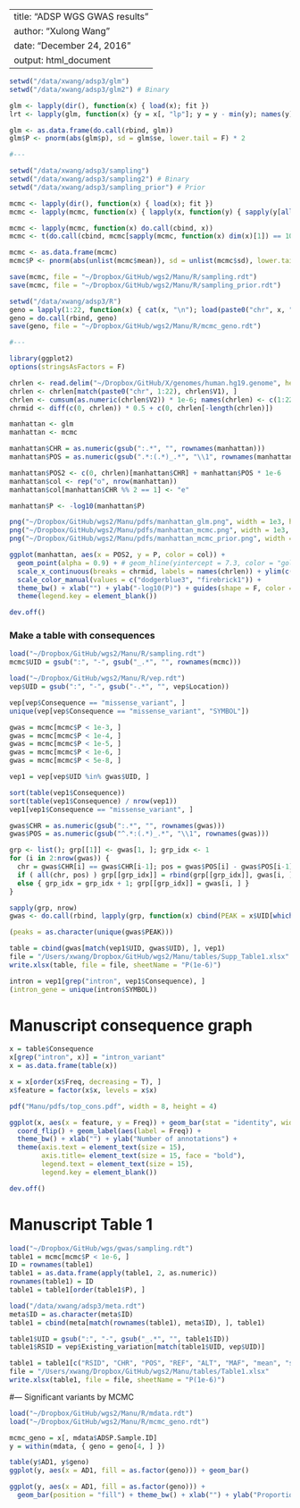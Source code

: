 --
title: "ADSP WGS GWAS results"
author: "Xulong Wang"
date: "December 24, 2016"
output: html_document
---

```r

setwd("/data/xwang/adsp3/glm")
setwd("/data/xwang/adsp3/glm2") # Binary

glm <- lapply(dir(), function(x) { load(x); fit })
lrt <- lapply(glm, function(x) {y = x[, "lp"]; y = y - min(y); names(y) = rownames(x); y})

glm <- as.data.frame(do.call(rbind, glm))
glm$P <- pnorm(abs(glm$p), sd = glm$se, lower.tail = F) * 2

#---

setwd("/data/xwang/adsp3/sampling")
setwd("/data/xwang/adsp3/sampling2") # Binary
setwd("/data/xwang/adsp3/sampling_prior") # Prior

mcmc <- lapply(dir(), function(x) { load(x); fit })
mcmc <- lapply(mcmc, function(x) { lapply(x, function(y) { sapply(y[all(! grepl("Error", y))], function(z) z["p", ]) }) })

mcmc <- lapply(mcmc, function(x) do.call(cbind, x))
mcmc <- t(do.call(cbind, mcmc[sapply(mcmc, function(x) dim(x)[1]) == 10]))

mcmc <- as.data.frame(mcmc)
mcmc$P <- pnorm(abs(unlist(mcmc$mean)), sd = unlist(mcmc$sd), lower.tail = F) * 2

save(mcmc, file = "~/Dropbox/GitHub/wgs2/Manu/R/sampling.rdt")
save(mcmc, file = "~/Dropbox/GitHub/wgs2/Manu/R/sampling_prior.rdt")

setwd("/data/xwang/adsp3/R")
geno = lapply(1:22, function(x) { cat(x, "\n"); load(paste0("chr", x, ".rdt")); geno[rownames(geno) %in% rownames(mcmc), ] })
geno = do.call(rbind, geno)
save(geno, file = "~/Dropbox/GitHub/wgs2/Manu/R/mcmc_geno.rdt")

#---

library(ggplot2)
options(stringsAsFactors = F)

chrlen <- read.delim("~/Dropbox/GitHub/X/genomes/human.hg19.genome", header = F)
chrlen <- chrlen[match(paste0("chr", 1:22), chrlen$V1), ]
chrlen <- cumsum(as.numeric(chrlen$V2)) * 1e-6; names(chrlen) <- c(1:22)
chrmid <- diff(c(0, chrlen)) * 0.5 + c(0, chrlen[-length(chrlen)])

manhattan <- glm
manhattan <- mcmc

manhattan$CHR = as.numeric(gsub(":.*", "", rownames(manhattan)))
manhattan$POS = as.numeric(gsub(".*:(.*)_.*", "\\1", rownames(manhattan)))

manhattan$POS2 <- c(0, chrlen)[manhattan$CHR] + manhattan$POS * 1e-6
manhattan$col <- rep("o", nrow(manhattan))
manhattan$col[manhattan$CHR %% 2 == 1] <- "e"

manhattan$P <- -log10(manhattan$P)

png("~/Dropbox/GitHub/wgs2/Manu/pdfs/manhattan_glm.png", width = 1e3, height = .5e3, res = 100)
png("~/Dropbox/GitHub/wgs2/Manu/pdfs/manhattan_mcmc.png", width = 1e3, height = .5e3, res = 100)
png("~/Dropbox/GitHub/wgs2/Manu/pdfs/manhattan_mcmc_prior.png", width = 1e3, height = .5e3, res = 100)

ggplot(manhattan, aes(x = POS2, y = P, color = col)) + 
  geom_point(alpha = 0.9) + # geom_hline(yintercept = 7.3, color = "gold") +
  scale_x_continuous(breaks = chrmid, labels = names(chrlen)) + ylim(c(0, 9)) + 
  scale_color_manual(values = c("dodgerblue3", "firebrick1")) + 
  theme_bw() + xlab("") + ylab("-log10(P)") + guides(shape = F, color = F) +
  theme(legend.key = element_blank())

dev.off()

```

### Make a table with consequences

```r

load("~/Dropbox/GitHub/wgs2/Manu/R/sampling.rdt")
mcmc$UID = gsub(":", "-", gsub("_.*", "", rownames(mcmc)))

load("~/Dropbox/GitHub/wgs2/Manu/R/vep.rdt")
vep$UID = gsub(":", "-", gsub("-.*", "", vep$Location))

vep[vep$Consequence == "missense_variant", ]
unique(vep[vep$Consequence == "missense_variant", "SYMBOL"])

gwas = mcmc[mcmc$P < 1e-3, ]
gwas = mcmc[mcmc$P < 1e-4, ]
gwas = mcmc[mcmc$P < 1e-5, ]
gwas = mcmc[mcmc$P < 1e-6, ]
gwas = mcmc[mcmc$P < 5e-8, ]

vep1 = vep[vep$UID %in% gwas$UID, ]

sort(table(vep1$Consequence))
sort(table(vep1$Consequence) / nrow(vep1))
vep1[vep1$Consequence == "missense_variant", ]

gwas$CHR = as.numeric(gsub(":.*", "", rownames(gwas)))
gwas$POS = as.numeric(gsub("^.*:(.*)_.*", "\\1", rownames(gwas)))

grp <- list(); grp[[1]] <- gwas[1, ]; grp_idx <- 1
for (i in 2:nrow(gwas)) {
  chr = gwas$CHR[i] == gwas$CHR[i-1]; pos = gwas$POS[i] - gwas$POS[i-1] < 1e6
  if ( all(chr, pos) ) grp[[grp_idx]] = rbind(grp[[grp_idx]], gwas[i, ])
  else { grp_idx = grp_idx + 1; grp[[grp_idx]] = gwas[i, ] }
}

sapply(grp, nrow)
gwas <- do.call(rbind, lapply(grp, function(x) cbind(PEAK = x$UID[which.min(x$P)], x)))

(peaks = as.character(unique(gwas$PEAK)))

table = cbind(gwas[match(vep1$UID, gwas$UID), ], vep1)
file = "/Users/xwang/Dropbox/GitHub/wgs2/Manu/tables/Supp_Table1.xlsx"
write.xlsx(table, file = file, sheetName = "P(1e-6)")

intron = vep1[grep("intron", vep1$Consequence), ]
(intron_gene = unique(intron$SYMBOL))

```

# Manuscript consequence graph

```r

x = table$Consequence
x[grep("intron", x)] = "intron_variant"
x = as.data.frame(table(x))

x = x[order(x$Freq, decreasing = T), ]
x$feature = factor(x$x, levels = x$x)

pdf("Manu/pdfs/top_cons.pdf", width = 8, height = 4)

ggplot(x, aes(x = feature, y = Freq)) + geom_bar(stat = "identity", width = 0.5) + 
  coord_flip() + geom_label(aes(label = Freq)) +
  theme_bw() + xlab("") + ylab("Number of annotations") +
  theme(axis.text = element_text(size = 15),
        axis.title= element_text(size = 15, face = "bold"),
        legend.text = element_text(size = 15),
        legend.key = element_blank())

dev.off()

```

# Manuscript Table 1

```r

load("~/Dropbox/GitHub/wgs/gwas/sampling.rdt")
table1 = mcmc[mcmc$P < 1e-6, ]
ID = rownames(table1)
table1 = as.data.frame(apply(table1, 2, as.numeric))
rownames(table1) = ID
table1 = table1[order(table1$P), ]

load("/data/xwang/adsp3/meta.rdt")
meta$ID = as.character(meta$ID)
table1 = cbind(meta[match(rownames(table1), meta$ID), ], table1)

table1$UID = gsub(":", "-", gsub("_.*", "", table1$ID))
table1$RSID = vep$Existing_variation[match(table1$UID, vep$UID)]

table1 = table1[c("RSID", "CHR", "POS", "REF", "ALT", "MAF", "mean", "sd", "P")]
file = "/Users/xwang/Dropbox/GitHub/wgs2/Manu/tables/Table1.xlsx"
write.xlsx(table1, file = file, sheetName = "P(1e-6)")

```

#--- Significant variants by MCMC

```r

load("~/Dropbox/GitHub/wgs2/Manu/R/mdata.rdt")
load("~/Dropbox/GitHub/wgs2/Manu/R/mcmc_geno.rdt")

mcmc_geno = x[, mdata$ADSP.Sample.ID]
y = within(mdata, { geno = geno[4, ] })

table(y$AD1, y$geno)
ggplot(y, aes(x = AD1, fill = as.factor(geno))) + geom_bar()

ggplot(y, aes(x = AD1, fill = as.factor(geno))) + 
  geom_bar(position = "fill") + theme_bw() + xlab("") + ylab("Proportion") 

```
